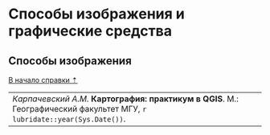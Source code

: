 # Способы изображения и графические средства {#map-create}

## Способы изображения {#map-symbology}
[В начало справки ⇡](#map-symbology)



----
_Карпачевский А.М._ **Картография: практикум в QGIS**. М.: Географический факультет МГУ, `r lubridate::year(Sys.Date())`.
----